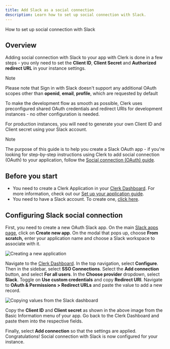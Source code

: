 ```yaml
---
title: Add Slack as a social connection
description: Learn how to set up social connection with Slack.
---
```


How to set up social connection with Slack

## Overview

Adding social connection with Slack to your app with Clerk is done in a few steps - you only need to set the **Client ID**, **Client Secret** and **Authorized redirect URL** in your instance settings.

> [!NOTE]
> Please note that Sign in with Slack doesn't support any additional OAuth scopes other than **openid**, **email**, **profile**, which are requested by default

To make the development flow as smooth as possible, Clerk uses preconfigured shared OAuth credentials and redirect URIs for development instances - no other configuration is needed.

For production instances, you will need to generate your own Client ID and Client secret using your Slack account.

> [!NOTE]
> The purpose of this guide is to help you create a Slack OAuth app - if you're looking for step-by-step instructions using Clerk to add social connection (OAuth) to your application, follow the [Social connection (OAuth) guide](/docs/authentication/social-connections/oauth).

## Before you start

- You need to create a Clerk Application in your [Clerk Dashboard](https://dashboard.clerk.com/). For more information, check out our [Set up your application guide](/docs/quickstarts/setup-clerk).
- You need to have a Slack account. To create one, [click here](https://slack.com/get-started#/createnew).

## Configuring Slack social connection

First, you need to create a new OAuth Slack app. On the main [Slack apps page](https://api.slack.com/apps), click on **Create new app**. On the modal that pops up, choose **From scratch,** enter your application name and choose a Slack workspace to associate with it.

![Creating a new application](/docs/images/authentication-providers/slack/creating-new-application.jpg)

Navigate to the [Clerk Dashboard](https://dashboard.clerk.com/last-active?path=user-authentication/sso-connections). In the top navigation, select **Configure**. Then in the sidebar, select **SSO Connections**. Select the **Add connection** button, and select **For all users**. In the **Choose provider** dropdown, select **Slack**. Toggle on **Use custom credentials** and copy **Redirect URI**. Navigate to **OAuth & Permissions > Redirect URLs** and paste the value to add a new record.

![Copying values from the Slack dashboard](/docs/images/authentication-providers/slack/copying-values-from-slack-dashboard.jpg)

Copy the **Client ID** and **Client secret** as shown in the above image from the Basic Information menu of your app. Go back to the Clerk Dashboard and paste them into the respective fields.

Finally, select **Add connection** so that the settings are applied. Congratulations! Social connection with Slack is now configured for your instance.
